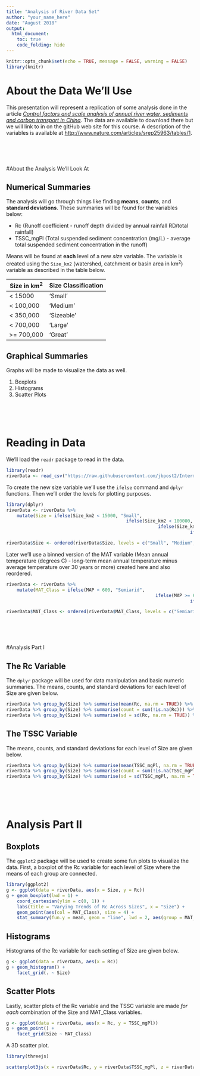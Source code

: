 ---
title: "Analysis of River Data Set"
author: "your_name_here"
date: "August 2018"
output:
  html_document:  
    toc: true  
    code_folding: hide  
---

```{r, include=FALSE}
knitr::opts_chunk$set(echo = TRUE, message = FALSE, warning = FALSE)
library(knitr)
```

# About the Data We'll Use  

This presentation will represent a replication of some analysis done in the article [*Control factors and scale analysis of annual river water, sediments and carbon transport in China*](http://www.nature.com/articles/srep25963).  The data are available to download there but we will link to in on the gitHub web site for this course.  A description of the variables is available at <http://www.nature.com/articles/srep25963/tables/1>.  

<br>
<br>
<br>

#About the Analysis We'll Look At  

## Numerical Summaries  

The analysis will go through things like finding **means**, **counts**, and **standard deviations**.  These summaries will be found for the variables below:  

 - Rc (Runoff coefficient - runoff depth divided by annual rainfall RD/total rainfall)  
 - TSSC_mgPl (Total suspended sediment concentration (mg/L)	- average total suspended sediment concentration in the runoff)  
 
Means will be found at **each** level of a new *size* variable.  The variable is created using the `Size_km2` (watershed, catchment or basin area in km^2^) variable as described in the table below.  

Size in km^2^ | Size Classification 
--------------|--------------------
< 15000       | 'Small'
< 100,000     | 'Medium'
< 350,000     | 'Sizeable'
< 700,000     | 'Large'
>= 700,000    | 'Great'
 
## Graphical Summaries  
 
Graphs will be made to visualize the data as well.  
 
 1. Boxplots  
 2. Histograms
 3. Scatter Plots  

<br>
<br>
<br>

# Reading in Data

We'll load the `readr` package to read in the data.

```{r}
library(readr)
riverData <- read_csv("https://raw.githubusercontent.com/jbpost2/IntermediateR/master/datasets/river.csv")
```

To create the new size variable we'll use the `ifelse` command and `dplyr` functions.  Then we'll order the levels for plotting purposes.

```{r}
library(dplyr)
riverData <- riverData %>% 
	mutate(Size = ifelse(Size_km2 < 15000, "Small", 
											 ifelse(Size_km2 < 100000, "Medium", 
											 			 ifelse(Size_km2 < 350000, "Sizeable", 
											 			 			 ifelse(Size_km2 < 700000, "Large", "Great")))))

riverData$Size <- ordered(riverData$Size, levels = c("Small", "Medium", "Sizeable", "Large", "Great"))
```

Later we'll use a binned version of the MAT variable (Mean annual temperature (degrees C)	- long-term mean annual temperature minus average temperature over 30 years or more) created here and also reordered.

```{r}
riverData <- riverData %>% 
	mutate(MAT_Class = ifelse(MAP < 600, "Semiarid",
														ifelse(MAP >= 600 & MAP < 850, "Moist", 
																	 ifelse(MAP >= 850 & MAP < 1500, "Humid", "Wet"))))

riverData$MAT_Class <- ordered(riverData$MAT_Class, levels = c("Semiarid", "Moist", "Humid", "Wet"))
```

<br>
<br>
<br>

#Analysis Part I  

## The Rc Variable

The `dplyr` package will be used for data manipulation and basic numeric summaries.  The means, counts, and standard deviations for each level of Size are given below.  

```{r}
riverData %>% group_by(Size) %>% summarise(mean(Rc, na.rm = TRUE)) %>% kable()
riverData %>% group_by(Size) %>% summarise(count = sum(!is.na(Rc))) %>% kable()
riverData %>% group_by(Size) %>% summarise(sd = sd(Rc, na.rm = TRUE)) %>% kable()
```

## The TSSC Variable

The means, counts, and standard deviations for each level of Size are given below.  

```{r}
riverData %>% group_by(Size) %>% summarise(mean(TSSC_mgPl, na.rm = TRUE)) %>% kable()
riverData %>% group_by(Size) %>% summarise(count = sum(!is.na(TSSC_mgPl))) %>% kable()
riverData %>% group_by(Size) %>% summarise(sd = sd(TSSC_mgPl, na.rm = TRUE)) %>% kable()
```

<br>
<br>
<br>

# Analysis Part II  

## Boxplots

The `ggplot2` package will be used to create some fun plots to visualize the data.  First, a boxplot of the Rc variable for each level of Size where the means of each group are connected.  

```{r, warning = TRUE, message = TRUE}
library(ggplot2)
g <- ggplot(data = riverData, aes(x = Size, y = Rc))
g + geom_boxplot(lwd = 1) + 
	coord_cartesian(ylim = c(0, 1)) + 
	labs(title = "Varying Trends of Rc Across Sizes", x = "Size") + 
	geom_point(aes(col = MAT_Class), size = 4) + 
	stat_summary(fun.y = mean, geom = "line", lwd = 2, aes(group = MAT_Class, col = MAT_Class))
```	
	
## Histograms  

Histograms of the Rc variable for each setting of Size are given below.

```{r, warning = TRUE, message = TRUE}
g <- ggplot(data = riverData, aes(x = Rc))
g + geom_histogram() + 
	facet_grid(. ~ Size)
```

## Scatter Plots

Lastly, scatter plots of the Rc variable and the TSSC variable are made *for each* combination of the Size and MAT_Class variables.  

```{r, warning = TRUE, message = TRUE}
g <- ggplot(data = riverData, aes(x = Rc, y = TSSC_mgPl))  
g + geom_point() + 
	facet_grid(Size ~ MAT_Class)
```

A 3D scatter plot.

```{r}
library(threejs)

scatterplot3js(x = riverData$Rc, y = riverData$TSSC_mgPl, z = riverData$MAT)
```

